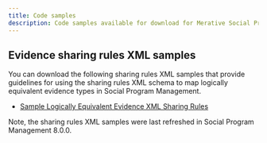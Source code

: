 ```yaml
---
title: Code samples
description: Code samples available for download for Merative Social Program Management
---
```

## Evidence sharing rules XML samples

You can download the following sharing rules XML samples that provide guidelines for using the sharing rules XML schema to map logically equivalent evidence types in Social Program Management.

- [Sample Logically Equivalent Evidence XML Sharing Rules](/samples/SampleLogicallyEquivalentConfigurations_8000_Refresh.zip)

Note, the sharing rules XML samples were last refreshed in Social Program Management 8.0.0.
